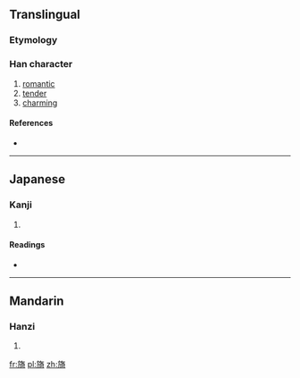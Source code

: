 ==Translingual==

===Etymology===
{{Han compound|㫃|奇|c1=s|c2=p|ls=psc}}

===Han character===
{{Han char|rn=70|rad=方|as=10|sn=14|four=0822<sub>1</sub>|canj=卜尸人大口 (YSOKR)}}

# [[romantic]]
# [[tender]]
# [[charming]]

====References====
* {{Han ref|kx=0484.260|dkj=13685|dj=0846.260|hdz=32184.010|uh=65D6|ud=26070|bh=BA59|bd=47705}}

----

==Japanese==

===Kanji===
{{ja-kanji|grade=|rs=方10}}

# {{defn|Japanese|sort=方10}}

====Readings====
* {{ja-readings|on=[[い]] (i)|kun=[[なびく]] (nabiku)}}

----

==Mandarin==

===Hanzi===
{{cmn-hanzi|pin=[[yǐ]] ([[yi3]])|wg=i<sup>3</sup>}}

# {{defn|Mandarin|sort=方10}}

[[fr:旖]]
[[pl:旖]]
[[zh:旖]]